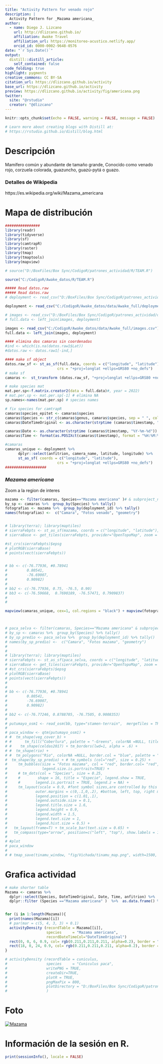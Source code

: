 ```yaml
---
title: "Activity Pattern for venado rojo"
description: |
  Activity Pattern for _Mazama americana_
author:
  - name: Diego J. Lizcano  
    url: http://dlizcano.github.io/
    affiliation: Awake Travel
    affiliation_url: https://monitoreo-acustico.netlify.app/
    orcid_id: 0000-0002-9648-0576
date: "`r Sys.Date()`"
output:
  distill::distill_article:
    self_contained: false
code_folding: true
highlight: pygments
creative_commons: CC BY-SA
citation_url: https://dlizcano.github.io/activity
base_url: https://dlizcano.github.io/activity
preview: https://dlizcano.github.io/activity/fig/americana.png
twitter:
  site: "@rstudio"
  creator: "@dlizcano"
---
```



```r
knitr::opts_chunk$set(echo = FALSE, warning = FALSE, message = FALSE)

# Learn more about creating blogs with Distill at:
# https://rstudio.github.io/distill/blog.html

```


# Descripción

Mamífero común y abundante de tamaño grande, Conocido como venado rojo, corzuela colorada, guazuncho, guazú-pytá o guazo.

### Detalles de Wikipedia

https://es.wikipedia.org/wiki/Mazama_americana


# Mapa de distribución

```r

################
library(readr)
library(tidyverse)
library(sf)
library(camtrapR)
library(raster)
library(tmap)
library(tmaptools)
library(mapview)

# source("D:/BoxFiles/Box Sync/CodigoR/patrones_actividad/R/TEAM.R")

source("C:/CodigoR/Awake_datos/R/TEAM.R")

##### Read datos.raw
##### Read datos.raw
# deployment <- read_csv("D:/BoxFiles/Box Sync/CodigoR/patrones_actividad/data/deployments.csv")

deployment <- read_csv("C:/CodigoR/Awake_datos/data/Awake_full/deployments.csv")

# images <- read_csv("D:/BoxFiles/Box Sync/CodigoR/patrones_actividad/data/images.csv")
# full.data <- left_join(images, deployment)

images <- read_csv("C:/CodigoR/Awake_datos/data/Awake_full/images.csv")
full.data <- left_join(images, deployment)

#### elimina dos camaras sin coordenadas
#ind <- which(is.na(datos.raw1$Lat))
#datos.raw <- datos.raw1[-ind,]

#### make sf object
datos.raw_sf <- st_as_sf(full.data, coords = c("longitude", "latitude"), 
                        crs = "+proj=longlat +ellps=GRS80 +no_defs")
# make sf
camaras <-  st_transform (datos.raw_sf, "+proj=longlat +ellps=GRS80 +no_defs") 

# make species mat
mat.per.sp<-f.matrix.creator2(data = full.data)#, year = 2022)
# mat.per.sp <- mat.per.sp[-1] # elimina NA 
sp.names<-names(mat.per.sp) # species names

# fix species for camtrapR
camaras$species_epitet <- camaras$species
camaras$Species <- str_c(camaras$genus, camaras$species, sep = " ", collapse = NULL)
camaras$DateTimeOriginal <- as.character(strptime (camaras$timestamp, "%Y-%m-%d %H:%M:%S"))#sub(" UTC", "", camaras$timestamp) # remove the UTC

camaras$Date <- as.character(strptime (camaras$timestamp, "%Y-%m-%d"))
camaras$Time <- format(as.POSIXct(camaras$timestamp), format = "%H:%M:%S")

#camaras
camaras_unique <- deployment %>%
      dplyr::select(anfitrion, camera_name, latitude, longitude) %>%  
      st_as_sf( coords = c("longitude", "latitude"), 
                        crs = "+proj=longlat +ellps=GRS80 +no_defs")
###################


```


### _Mazama americana_

Zoom a la region de interes

```r


mazama <- filter(camaras, Species=="Mazama americana" )# & subproject_name=="El Escondite")
by_sp <- camaras %>%  group_by(Species) %>% tally()
fotografias <- mazama %>%  group_by(deployment_id) %>% tally()
names(fotografias) <-  c("Camara", "Fotos venado", "geometry")


# library(terra); library(maptiles)
# sierraFebpts <- st_as_sf(mazama, coords = c("longitude", "latitude"), crs=4326)
# sierraBase <- get_tiles(sierraFebpts, provider="OpenTopoMap", zoom = 14)

#st_crs(sierraFebpts)$epsg
# plotRGB(sierraBase)
# points(vect(sierraFebpts))


# bb <- c(-76.77936, #0.78941
#         0.80541, 
#         -76.69007, 
#         0.90982)
# 
# bb2 <- c(-76.77936, 0.75, -76.5, 0.90)
# bb3 <- c(-76.59668,  0.7690189, -76.57471, 0.7909837)
# 
# 

mapview(camaras_unique, cex=1, col.regions = "black") + mapview(fotografias,  cex = "Fotos venado", alpha = 0, map.types=c("Esri.WorldImagery", "OpenTopoMap"))



# paca_selva <- filter(camaras, Species=="Mazama americana" & subproject_name=="Selva Vides")
# by_sp <- camaras %>%  group_by(Species) %>% tally()
# by_sp_predio <- paca_selva %>%  group_by(deployment_id) %>% tally()
# names(by_sp_predio) <-  c("Camara", "Fotos mazama", "geometry")
# 
# 
# library(terra); library(maptiles)
# sierraFebpts <- st_as_sf(paca_selva, coords = c("longitude", "latitude"), crs=4326)
# sierraBase <- get_tiles(sierraFebpts, provider="OpenTopoMap", zoom = 14)
# #st_crs(sierraFebpts)$epsg
# plotRGB(sierraBase)
# points(vect(sierraFebpts))
# 
# 
# bb <- c(-76.77936, #0.78941
#         0.80541, 
#         -76.69007, 
#         0.90982)
# 
# bb2 <- c(-76.77246, 0.8788705, -76.7505, 0.9008353)
# 
# putumayo_osm1 <- read_osm(bb, type="stamen-terrain",  mergeTiles = TRUE) 
# 
# paca_window <- qtm(putumayo_osm1) + 
# #  tm_shape(veg_cover_b) + 
# #      tm_fill("Cobertura", palette = "-Greens", colorNA =NULL, title = "Coberturas", alpha = 0.5) + 
# #    tm_shape(celdas2017) + tm_borders(lwd=1, alpha = .6) + 
# #  tm_shape(rio) +
# #  tm_polygons("Rio", colorNA =NULL, border.col = "blue", palette = "blue") +  #tm_symbols (size = 0.5) +
#  tm_shape(by_sp_predio) + # tm_symbols (col="red", size = 0.25) + 
#     tm_bubbles(size = "Fotos mazama", col = "red", border.col= "red", alpha= 0.5, 
#                legend.size.is.portrait=TRUE) +
#     # tm_dots(col = "Species", size = 0.25, 
#     #        shape = 16, title = "Especie", legend.show = TRUE,
#     #       legend.is.portrait = TRUE, legend.z = NA) +
#     tm_layout(scale = 0.9, #font symbol sizes,are controlled by this value 
#             outer.margins = c(0,.1,0,.2), #bottom, left, top, right margin
#             legend.position = c(1.01,.1), 
#             legend.outside.size = 0.1,
#             legend.title.size = 1.6,
#             legend.height = 0.9,
#             legend.width = 1.5,
#             legend.text.size = 1, 
#             legend.hist.size = 0.5) + 
#   tm_layout(frame=T) + tm_scale_bar(text.size = 0.65) + 
#   tm_compass(type="arrow", position=c("left", "top"), show.labels = 1)
# 
# #plot
# paca_window
# 
# # tmap_save(tinamu_window, "fig/Vichada/tinamu_map.png", width=1500, height=1000, dpi = 150)

```


# Grafica actividad

```r


# make shorter table
Mazama <- camaras %>% 
  dplyr::select(Species, DateTimeOriginal, Date, Time, anfitrion) %>% 
  dplyr::filter (Species =="Mazama americana" )  %>%  as.data.frame() %>% dlply(.(anfitrion)) # return list by anfitrion


for (i in 1:length(Mazama)){
  print(names(Mazama)[i])
  # par(mar = c(5, 4, 3, 3) + 0.1)
  activityDensity (recordTable = Mazama[[i]],
                   species     = "Mazama americana",
                   recordDateTimeCol="DateTimeOriginal") 
  rect(0, 0, 6, 0.9, col= rgb(0.211,0.211,0.211, alpha=0.2), border = "transparent")
  rect(18, 0, 24, 0.9, col= rgb(0.211,0.211,0.211, alpha=0.2), border = "transparent")
}

# activityDensity (recordTable = cuniculus,
#                  species     = "Cuniculus paca",
#                  writePNG = TRUE,
#                  createDir=TRUE,
#                  plotR = TRUE,
#                  pngMaxPix = 800,
#                  plotDirectory = "D:/BoxFiles/Box Sync/CodigoR/patrones_actividad/fig/paca_activ.png"
#                  )


```

# Foto

 [![Mazama](https://dlizcano.github.io/activity/fig/Mazama_americana_small.jpg)]( https://dlizcano.github.io/activity/fig/Mazama_americana_large.jpg)

# Información de la sesión en R.

```r
print(sessionInfo(), locale = FALSE)
```

